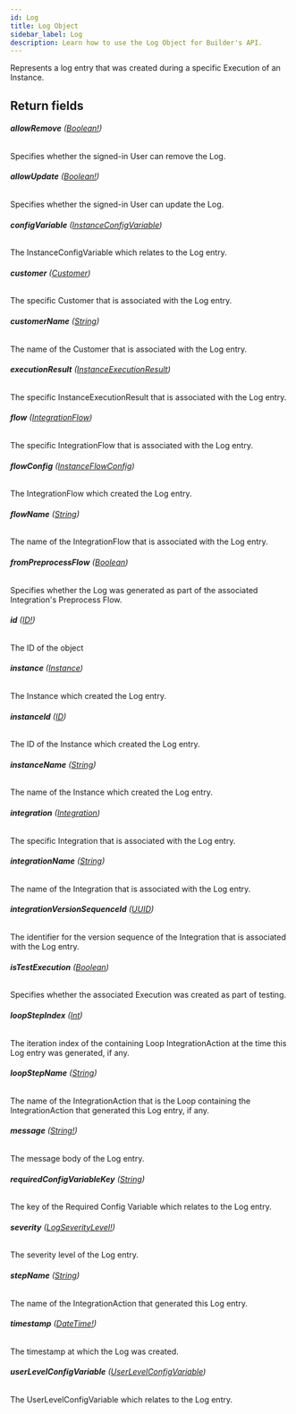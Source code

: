 ```yaml
---
id: Log
title: Log Object
sidebar_label: Log
description: Learn how to use the Log Object for Builder's API.
---
```


Represents a log entry that was created during a specific Execution of an
Instance.

## Return fields

###### <b>allowRemove</b> ([Boolean!](/docs/composer/builder/api/schema/scalar/Boolean.mdx))

Specifies whether the signed-in User can remove the Log.

###### <b>allowUpdate</b> ([Boolean!](/docs/composer/builder/api/schema/scalar/Boolean.mdx))

Specifies whether the signed-in User can update the Log.

###### <b>configVariable</b> ([InstanceConfigVariable](/docs/composer/builder/api/schema/object/InstanceConfigVariable.mdx))

The InstanceConfigVariable which relates to the Log entry.

###### <b>customer</b> ([Customer](/docs/composer/builder/api/schema/object/Customer.mdx))

The specific Customer that is associated with the Log entry.

###### <b>customerName</b> ([String](/docs/composer/builder/api/schema/scalar/String.mdx))

The name of the Customer that is associated with the Log entry.

###### <b>executionResult</b> ([InstanceExecutionResult](/docs/composer/builder/api/schema/object/InstanceExecutionResult.mdx))

The specific InstanceExecutionResult that is associated with the Log entry.

###### <b>flow</b> ([IntegrationFlow](/docs/composer/builder/api/schema/object/IntegrationFlow.mdx))

The specific IntegrationFlow that is associated with the Log entry.

###### <b>flowConfig</b> ([InstanceFlowConfig](/docs/composer/builder/api/schema/object/InstanceFlowConfig.mdx))

The IntegrationFlow which created the Log entry.

###### <b>flowName</b> ([String](/docs/composer/builder/api/schema/scalar/String.mdx))

The name of the IntegrationFlow that is associated with the Log entry.

###### <b>fromPreprocessFlow</b> ([Boolean](/docs/composer/builder/api/schema/scalar/Boolean.mdx))

Specifies whether the Log was generated as part of the associated Integration's Preprocess Flow.

###### <b>id</b> ([ID!](/docs/composer/builder/api/schema/scalar/ID.mdx))

The ID of the object

###### <b>instance</b> ([Instance](/docs/composer/builder/api/schema/object/Instance.mdx))

The Instance which created the Log entry.

###### <b>instanceId</b> ([ID](/docs/composer/builder/api/schema/scalar/ID.mdx))

The ID of the Instance which created the Log entry.

###### <b>instanceName</b> ([String](/docs/composer/builder/api/schema/scalar/String.mdx))

The name of the Instance which created the Log entry.

###### <b>integration</b> ([Integration](/docs/composer/builder/api/schema/object/Integration.mdx))

The specific Integration that is associated with the Log entry.

###### <b>integrationName</b> ([String](/docs/composer/builder/api/schema/scalar/String.mdx))

The name of the Integration that is associated with the Log entry.

###### <b>integrationVersionSequenceId</b> ([UUID](/docs/composer/builder/api/schema/scalar/UUID.mdx))

The identifier for the version sequence of the Integration that is associated with the Log entry.

###### <b>isTestExecution</b> ([Boolean](/docs/composer/builder/api/schema/scalar/Boolean.mdx))

Specifies whether the associated Execution was created as part of testing.

###### <b>loopStepIndex</b> ([Int](/docs/composer/builder/api/schema/scalar/Int.mdx))

The iteration index of the containing Loop IntegrationAction at the time this Log entry was generated, if any.

###### <b>loopStepName</b> ([String](/docs/composer/builder/api/schema/scalar/String.mdx))

The name of the IntegrationAction that is the Loop containing the IntegrationAction that generated this Log entry, if any.

###### <b>message</b> ([String!](/docs/composer/builder/api/schema/scalar/String.mdx))

The message body of the Log entry.

###### <b>requiredConfigVariableKey</b> ([String](/docs/composer/builder/api/schema/scalar/String.mdx))

The key of the Required Config Variable which relates to the Log entry.

###### <b>severity</b> ([LogSeverityLevel!](/docs/composer/builder/api/schema/enum/LogSeverityLevel.mdx))

The severity level of the Log entry.

###### <b>stepName</b> ([String](/docs/composer/builder/api/schema/scalar/String.mdx))

The name of the IntegrationAction that generated this Log entry.

###### <b>timestamp</b> ([DateTime!](/docs/composer/builder/api/schema/scalar/DateTime.mdx))

The timestamp at which the Log was created.

###### <b>userLevelConfigVariable</b> ([UserLevelConfigVariable](/docs/composer/builder/api/schema/object/UserLevelConfigVariable.mdx))

The UserLevelConfigVariable which relates to the Log entry.
